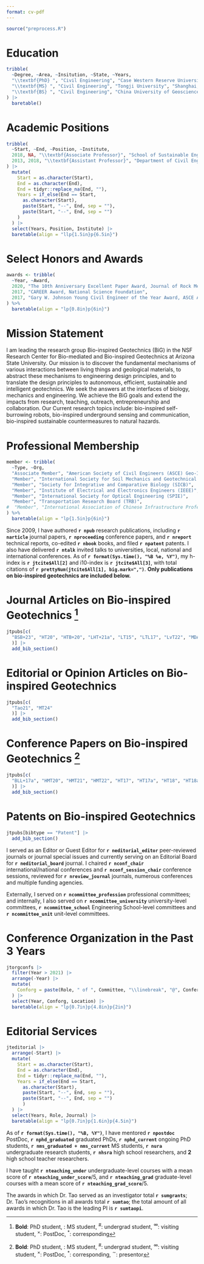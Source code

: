 ```yaml
---
format: cv-pdf
---
```


```r
source("preprocess.R")
```

# Education 

```r
tribble(
  ~Degree, ~Area, ~Insitution, ~State, ~Years,
  "\\textbf{PhD} ", "Civil Engineering", "Case Western Reserve University", "Cleveland, US", "2013",
  "\\textbf{MS} ", "Civil Engineering", "Tongji University", "Shanghai, China", "2009",
  "\\textbf{BS} ", "Civil Engineering", "China University of Geosciences", "Wuhan, China", "2006"
) |> 
  baretable()
```

# Academic Positions

```r
tribble(
  ~Start, ~End, ~Position, ~Institute,
  2018, NA, "\\textbf{Associate Professor}", "School of Sustainable Engineering and the Built Environment, \\newline Arizona State University",
  2013, 2018, "\\textbf{Assistant Professor}", "Department of Civil Engineering, \\newline University of Akron"
) |>
  mutate(
    Start = as.character(Start),
    End = as.character(End),
    End = tidyr::replace_na(End, ""),
    Years = if_else(End == Start,
      as.character(Start),
      paste(Start, "--", End, sep = ""),
      paste(Start, "--", End, sep = "")
    )
  ) |>
  select(Years, Position, Institute) |>
  baretable(align = "llp{1.5in}p{6.5in}")
```

# Select Honors and Awards

```r
awards <- tribble(
  ~Year, ~Award,
  2020, "The 10th Anniversary Excellent Paper Award, Journal of Rock Mechanics and Geotechnical Engineering",
  2017, "CAREER Award, National Science Foundation",
  2017, "Gary W. Johnson Young Civil Engineer of the Year Award, ASCE Akron-Canton Section",
) %>%
  baretable(align = "lp{0.8in}p{6in}")
```

# Mission Statement

I am leading the research group Bio-inspired Geotechnics (BiG) in the NSF Research Center for Bio-mediated and Bio-inspired Geotechnics at Arizona State University.
Our mission is to discover the fundamental mechanisms of various interactions between living things and geological materials, to abstract these mechanisms to engineering design principles, and to translate the design principles to autonomous, efficient, sustainable and intelligent geotechnics.
We seek the answers at the interfaces of biology, mechanics and engineering. We achieve the BiG goals and extend the impacts from research, teaching, outreach, entrepreneurship and collaboration.
Our Current research topics include: bio-inspired self-burrowing robots, bio-inspired underground sensing and communication, bio-inspired sustainable countermeasures to natural hazards.

# Professional Membership

```r
member <- tribble(
  ~Type, ~Org,
  "Associate Member", "American Society of Civil Engineers (ASCE) Geo-Institute",
  "Member", "International Society for Soil Mechanics and Geotechnical Engineering (ISSMGE)",
  "Member", "Society for Integrative and Comparative Biology (SICB)",
  "Member", "Institute of Electrical and Electronics Engineers (IEEE)",
  "Member", "International Society for Optical Engineering (SPIE)",
  "Member", "Transportation Research Board (TRB)",
#  "Member", "International Association of Chinese Infrastructure Professionals (IACIP)",
) %>%
  baretable(align = "lp{1.5in}p{6in}")
```

\vspace{1.5em}

\part*{\uppercase{Publications, Intellectual Property and Invited Talks}}

Since 2009, I have authored **`r npub`** research publications, including **`r narticle`** journal papers, **`r nproceeding`** conference papers, and **`r nreport`** technical reports, co-edited **`r nbook`** books, and filed **`r npatent`** patents.
I also have delivered **`r ntalk`** invited talks to universities, local, national and international conferences.
As of **`r format(Sys.time(), "%B %e, %Y")`**, my h-index is **`r jtcite$All[2]`** and i10-index is **`r jtcite$All[3]`**, with total citations of **`r prettyNum(jtcite$All[1], big.mark=",")`**. **Only publications on bio-inspired geotechnics are included below.**

# Journal Articles on Bio-inspired Geotechnics [^1]

[^1]: **Bold**: PhD student, \underline{Underline}: MS student,  ^#^: undergrad student, $^\infty$: visiting student, $^\times$: PostDoc, ^\*^: corresponding

```r
jtpubs[c(
  "BSB+23", "HT20", "HTB+20", "LHT+21a", "LT15", "LTL17", "LvT22", "MDA+22", "THT19", "THT20a", "TL15a", "TLWB18", "TT22", "ZHT23", "ZT22a", "LvT24", "MT24", "TZT24"
  )] |>
  add_bib_section()
```

# Editorial or Opinion Articles on Bio-inspired Geotechnics

```r
jtpubs[c(
  "Tao21", "MT24"
  )] |>
  add_bib_section()
```

# Conference Papers on Bio-inspired Geotechnics [^2]

[^2]: **Bold**: PhD student, \underline{Underline}: MS student,  ^#^: undergrad student, $^\infty$: visiting student, $^\times$: PostDoc, ^\*^: corresponding, $^\sim$: presentor

```r
jtpubs[c(
  "BLL+17a", "HMT20", "HMT21", "HMT22", "HT17", "HT17a", "HT18", "HT18a", "HT20a", "HT22",  "LTv22", "LTv23", "PT18", "SPT23", "STLT23", "THT20", "TT21", "TT22a", "TT23", "TT23a", "WT18", "ZGT21", "ZT22", "ZT23", "XZT24"
  )] |>
  add_bib_section()
```

# Patents on Bio-inspired Geotechnics

```r
jtpubs[bibtype == "Patent"] |> 
  add_bib_section()
```

\vspace{1.5em}

\part*{\uppercase{Professional activities and service}}

I served as an Editor or Guest Editor for **`r neditorial_editor`** peer-reviewed journals or journal special issues and currently serving on an Editorial Board for **`r neditorial_board`** journal. I chaired **`r nconf_chair`** international/national conferences and **`r nconf_session_chair`** conference sessions, reviewed for **`r nreview_journal`** journals, numerous conferences and multiple funding agencies.

Externally, I served on **`r ncommittee_profession`** professional committees; and internally, I also served on **`r ncommittee_university`** university-level committees, **`r ncommittee_school`** Engineering School-level committees and **`r ncommittee_unit`** unit-level committees.

# Conference Organization in the Past 3 Years

```r
jtorgconfs |>
  filter(Year > 2021) |>
  arrange(-Year) |>
  mutate(
    Conforg = paste(Role, " of ", Committee, "\\linebreak", "@", Conference, sep = ""),
  ) |>
  select(Year, Conforg, Location) |>
  baretable(align = "lp{0.7in}p{4.8in}p{2in}")
```

# Editorial Services 

```r
jteditorial |>
  arrange(-Start) |>
  mutate(
    Start = as.character(Start),
    End = as.character(End),
    End = tidyr::replace_na(End, ""),
    Years = if_else(End == Start,
      as.character(Start),
      paste(Start, "--", End, sep = ""),
      paste(Start, "--", End, sep = "")
      )
  ) |>
  select(Years, Role, Journal) |>
  baretable(align = "lp{0.7in}p{1.6in}p{4.5in}")
```

\vspace{1.5em}

\part*{\uppercase{Mentoring and Teaching}}

As of **`r format(Sys.time(), "%B, %Y")`**, I have mentored **`r npostdoc`** PostDoc, **`r nphd_graduated`** graduated PhDs, **`r nphd_current`** ongoing PhD students, **`r nms_graduated + nms_current`** MS students, **`r nura`** undergraduate research students, **`r nhsra`** high school researchers, and **2** high school teacher researchers.

I have taught **`r nteaching_under`** undergraduate-level courses with a mean score of **`r nteaching_under_score`**/5,  and **`r nteaching_grad`** graduate-level courses with a mean score of **`r nteaching_grad_score`**/5.

\vspace{1.5em}

\part*{\uppercase{Research Support}}

The awards in which Dr. Tao served as an investigator total **`r sumgrants`**; Dr. Tao's recognitions in all awards total **`r sumtao`**; the total amount of all awards in which Dr. Tao is the leading PI is **`r sumtaopi`**.

